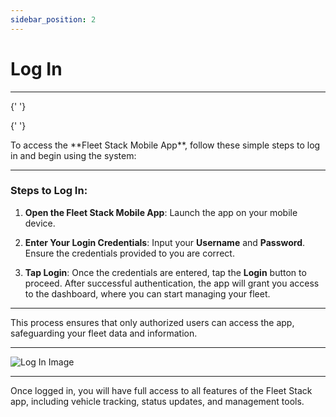 ```yaml
---
sidebar_position: 2
---
```


# Log In

---


<Head>
  <meta charSet="UTF-8" />
  <meta name="viewport" content="width=device-width, initial-scale=1.0" />
  <title>Fleet Stack Mobile App Login Guide</title>
  <meta name="description" content="Learn how to log in to the Fleet Stack Mobile App and access features for managing your fleet efficiently." />
  <meta name="keywords" content="Fleet Stack, mobile app, login, fleet management, vehicle tracking" />
  <meta name="author" content="Fleet Stack Team" />
  <meta name="robots" content="index, follow" />
  <link rel="canonical" href="https://docs.fleetstackglobal.com/mobile-application/Logging-In/" />
  
  <!-- Open Graph Metadata for social sharing -->
  <meta property="og:title" content="Fleet Stack Mobile App Login Guide" />
  <meta property="og:description" content="Learn how to log in to the Fleet Stack Mobile App and access features for managing your fleet efficiently." />
  <meta property="og:type" content="article" />
  <meta property="og:url" content="https://docs.fleetstackglobal.com/mobile-application/Logging-In/" />
  <meta property="og:image" content="https://docs.fleetstackglobal.com/assets/guide-images/Login.png" />
  
  <!-- Twitter Card Metadata -->
  <meta name="twitter:card" content="summary_large_image" />
  <meta name="twitter:title" content="Fleet Stack Mobile App Login Guide" />
  <meta name="twitter:description" content="Learn how to log in to the Fleet Stack Mobile App and access features for managing your fleet efficiently." />
  <meta name="twitter:image" content="https://docs.fleetstackglobal.com/assets/guide-images/Login.png" />

  <!-- Schema.org JSON-LD Markup -->

{' '}

<script type="application/ld+json">
  {`
      {
        "@context": "https://schema.org",
        "@type": "TechArticle",
        "mainEntityOfPage": {
          "@type": "WebPage",
          "@id": "https://docs.fleetstackglobal.com/mobile-application/Logging-In/"
        },
        "headline": "Fleet Stack Mobile App Login Guide",
        "description": "Learn how to log in to the Fleet Stack Mobile App and access features for managing your fleet efficiently.",
        "image": "https://docs.fleetstackglobal.com/assets/guide-images/Login.png",
        "author": {
          "@type": "Organization",
          "name": "Fleet Stack"
        },
        "publisher": {
          "@type": "Organization",
          "name": "Fleet Stack",
          "logo": {
            "@type": "ImageObject",
            "url": "https://fleetstackglobal.com"
          }
        }
      }
    `}
</script>

  <!-- Q&A Schema -->

{' '}

<script type="application/ld+json">
  {`
      {
        "@context": "https://schema.org",
        "@type": "QAPage",
        "mainEntity": [
          {
            "@type": "Question",
            "name": "How do I log in to the Fleet Stack Mobile App?",
            "acceptedAnswer": {
              "@type": "Answer",
              "text": "Open the Fleet Stack Mobile App on your mobile device, enter your Username and Password, and tap the Login button to access the dashboard."
            }
          },
          {
            "@type": "Question",
            "name": "What should I do if I forget my login credentials?",
            "acceptedAnswer": {
              "@type": "Answer",
              "text": "If you forget your login credentials, contact your system administrator or support team to reset your password or retrieve your username."
            }
          },
          {
            "@type": "Question",
            "name": "What features can I access after logging in?",
            "acceptedAnswer": {
              "@type": "Answer",
              "text": "Once logged in, you will have full access to all features of the Fleet Stack app, including vehicle tracking, status updates, and management tools."
            }
          }
        ]
      }
    `}
</script>

</Head>
To access the **Fleet Stack Mobile App**, follow these simple steps to log in and begin using the system:

---

### **Steps to Log In**:

1. **Open the Fleet Stack Mobile App**: Launch the app on your mobile device.

2. **Enter Your Login Credentials**: Input your **Username** and **Password**. Ensure the credentials provided to you are correct.

3. **Tap Login**: Once the credentials are entered, tap the **Login** button to proceed. After successful authentication, the app will grant you access to the dashboard, where you can start managing your fleet.

---

This process ensures that only authorized users can access the app, safeguarding your fleet data and information.

---

<div
  style={{
    display: 'flex',
    justifyContent: 'center',
    alignItems: 'center',
    height: '400px',
  }}
>
  <img
    src="/assets/guide-images/Login.png"
    alt="Log In Image"
    style={{
      width: '250px',
      border: '1px solid #ccc',
      borderRadius: '8px',
      boxShadow: '0 4px 6px rgba(0, 0, 0, 0.1)',
    }}
  />
</div>

---

Once logged in, you will have full access to all features of the Fleet Stack app, including vehicle tracking, status updates, and management tools.
